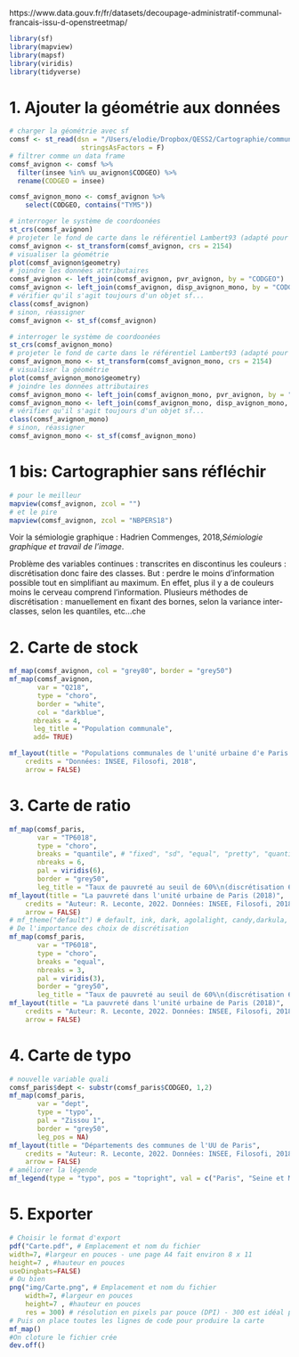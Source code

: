 https://www.data.gouv.fr/fr/datasets/decoupage-administratif-communal-francais-issu-d-openstreetmap/


```r
library(sf)
library(mapview)
library(mapsf)
library(viridis)
library(tidyverse)
```

# 1. Ajouter la géométrie aux données


```r
# charger la géométrie avec sf
comsf <- st_read(dsn = "/Users/elodie/Dropbox/QESS2/Cartographie/communes-20220101-shp/communes-20220101.shp", 
                  stringsAsFactors = F)
# filtrer comme un data frame
comsf_avignon <- comsf %>% 
  filter(insee %in% uu_avignon$CODGEO) %>% 
  rename(CODGEO = insee)

comsf_avignon_mono <- comsf_avignon %>% 
    select(CODGEO, contains("TYM5"))

# interroger le système de coordoonées 
st_crs(comsf_avignon)
# projeter le fond de carte dans le référentiel Lambert93 (adapté pour la France)
comsf_avignon <- st_transform(comsf_avignon, crs = 2154)
# visualiser la géométrie
plot(comsf_avignon$geometry)
# joindre les données attributaires
comsf_avignon <- left_join(comsf_avignon, pvr_avignon, by = "CODGEO")
comsf_avignon <- left_join(comsf_avignon, disp_avignon_mono, by = "CODGEO")
# vérifier qu'il s'agit toujours d'un objet sf...
class(comsf_avignon)
# sinon, réassigner
comsf_avignon <- st_sf(comsf_avignon)

# interroger le système de coordoonées 
st_crs(comsf_avignon_mono)
# projeter le fond de carte dans le référentiel Lambert93 (adapté pour la France)
comsf_avignon_mono <- st_transform(comsf_avignon_mono, crs = 2154)
# visualiser la géométrie
plot(comsf_avignon_mono$geometry)
# joindre les données attributaires
comsf_avignon_mono <- left_join(comsf_avignon_mono, pvr_avignon, by = "CODGEO")
comsf_avignon_mono <- left_join(comsf_avignon_mono, disp_avignon_mono, by = "CODGEO")
# vérifier qu'il s'agit toujours d'un objet sf...
class(comsf_avignon_mono)
# sinon, réassigner
comsf_avignon_mono <- st_sf(comsf_avignon_mono)
```

# 1 bis: Cartographier sans réfléchir

```r
# pour le meilleur
mapview(comsf_avignon, zcol = "")
# et le pire
mapview(comsf_avignon, zcol = "NBPERS18")
```


Voir la sémiologie graphique : Hadrien Commenges, 2018,*Sémiologie graphique et travail de l'image*.

Problème des variables continues : transcrites en discontinus les couleurs : discrétisation donc faire des classes. But : perdre le moins d'information possible tout en simplifiant au maximum. En effet, plus il y a de couleurs moins le cerveau comprend l'information. 
Plusieurs méthodes de discrétisation : manuellement en fixant des bornes, selon la variance inter-classes, selon les quantiles, etc...che

# 2. Carte de stock

```r
mf_map(comsf_avignon, col = "grey80", border = "grey50")
mf_map(comsf_avignon, 
       var = "Q218", 
       type = "choro", 
       border = "white", 
       col = "darkblue", 
      nbreaks = 4,
      leg_title = "Population communale",
      add= TRUE)

mf_layout(title = "Populations communales de l'unité urbaine d'e Paris d'Avignon (2018)", 
    credits = "Données: INSEE, Filosofi, 2018",
    arrow = FALSE)
```


# 3. Carte de ratio

```r
mf_map(comsf_paris, 
       var = "TP6018", 
       type = "choro", 
       breaks = "quantile", # "fixed", "sd", "equal", "pretty", "quantile", "kmeans", "hclust", "bclust", "fisher", "jenks" and "dpih"
       nbreaks = 6, 
       pal = viridis(6), 
       border = "grey50", 
       leg_title = "Taux de pauvreté au seuil de 60%\n(discrétisation 6 quantiles)")
mf_layout(title = "La pauvreté dans l'unité urbaine de Paris (2018)", 
    credits = "Auteur: R. Leconte, 2022. Données: INSEE, Filosofi, 2018",
    arrow = FALSE)
# mf_theme("default") # default, ink, dark, agolalight, candy,darkula, iceberg, green, nevermind, jsk or barcelona
# De l'importance des choix de discrétisation
mf_map(comsf_paris, 
       var = "TP6018", 
       type = "choro", 
       breaks = "equal", 
       nbreaks = 3,
       pal = viridis(3), 
       border = "grey50", 
       leg_title = "Taux de pauvreté au seuil de 60%\n(discrétisation 6 quantiles)")
mf_layout(title = "La pauvreté dans l'unité urbaine de Paris (2018)", 
    credits = "Auteur: R. Leconte, 2022. Données: INSEE, Filosofi, 2018",
    arrow = FALSE)
```


# 4. Carte de typo

```r
# nouvelle variable quali
comsf_paris$dept <- substr(comsf_paris$CODGEO, 1,2)
mf_map(comsf_paris, 
       var = "dept", 
       type = "typo", 
       pal = "Zissou 1",
       border = "grey50", 
       leg_pos = NA)
mf_layout(title = "Départements des communes de l'UU de Paris", 
    credits = "Auteur: R. Leconte, 2022. Données: INSEE, Filosofi, 2018",
    arrow = FALSE)
# améliorer la légende
mf_legend(type = "typo", pos = "topright", val = c("Paris", "Seine et Marne", "Yvelines", "Essone", "Hauts de Seine", "Seine Saint Denis", "Val de Marne", "Val d'Oise"), pal = "Zissou 1", title = "Départements", cex = 0.5)
```


# 5. Exporter

```r
# Choisir le format d'export
pdf("Carte.pdf", # Emplacement et nom du fichier
width=7, #largeur en pouces - une page A4 fait environ 8 x 11
height=7 , #hauteur en pouces
useDingbats=FALSE)
# Ou bien 
png("img/Carte.png", # Emplacement et nom du fichier
    width=7, #largeur en pouces
    height=7 , #hauteur en pouces
    res = 300) # résolution en pixels par pouce (DPI) - 300 est idéal pour imprimer
# Puis on place toutes les lignes de code pour produire la carte
mf_map()
#On cloture le fichier crée
dev.off()
```



